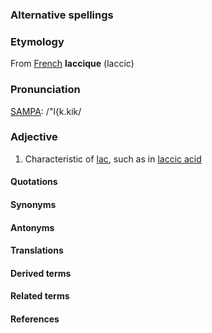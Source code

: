 ===Alternative spellings===

===Etymology===

From [[French]] '''laccique''' (laccic)

===Pronunciation===

[[SAMPA]]: /"l{k.kik/

===Adjective===

#Characteristic of [[lac]], such as in [[laccic acid]]

====Quotations====

====Synonyms====

====Antonyms====

====Translations====

====Derived terms====

====Related terms====

====References====